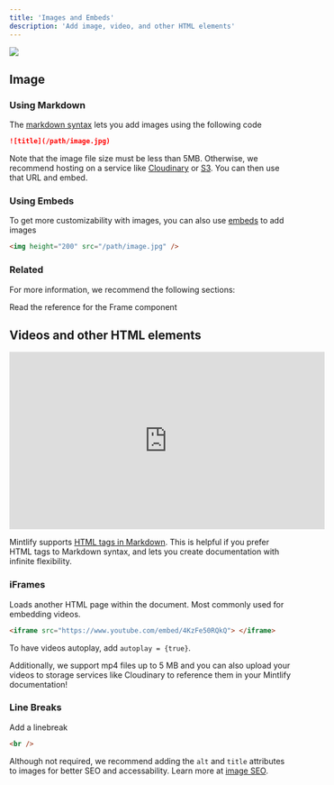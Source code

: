 ```yaml
---
title: 'Images and Embeds'
description: 'Add image, video, and other HTML elements'
---
```


<img
  className="rounded-md"
  src="https://mintlify-assets.b-cdn.net/bigbend.jpg"
/>

## Image

### Using Markdown

The [markdown syntax](https://www.markdownguide.org/basic-syntax/#images) lets you add images using the following code

```md
![title](/path/image.jpg)
```

Note that the image file size must be less than 5MB. Otherwise, we recommend hosting on a service like [Cloudinary](https://cloudinary.com/) or [S3](https://aws.amazon.com/s3/). You can then use that URL and embed. 

### Using Embeds

To get more customizability with images, you can also use [embeds](/writing-content/embed) to add images

```html
<img height="200" src="/path/image.jpg" />
```

### Related

For more information, we recommend the following sections:

<Card title="Frame Component Reference" icon="frame" href="/components/frame">
  Read the reference for the Frame component
</Card>

## Videos and other HTML elements

<iframe
  width="560"
  height="315"
  src="https://www.youtube.com/embed/4KzFe50RQkQ"
  title="YouTube video player"
  frameborder="0"
  allow="accelerometer; autoplay; clipboard-write; encrypted-media; gyroscope; picture-in-picture"
  allowfullscreen
></iframe>

<br />

<Tip>

Mintlify supports [HTML tags in Markdown](https://www.markdownguide.org/basic-syntax/#html). This is helpful if you prefer HTML tags to Markdown syntax, and lets you create documentation with infinite flexibility.

</Tip>


### iFrames

Loads another HTML page within the document. Most commonly used for embedding videos.

```html
<iframe src="https://www.youtube.com/embed/4KzFe50RQkQ"> </iframe>
```

To have videos autoplay, add `autoplay = {true}`. 

<Tip> Additionally, we support mp4 files up to 5 MB and you can also upload your videos to storage services like Cloudinary to reference them in your Mintlify documentation! </Tip>

### Line Breaks

Add a linebreak

```html
<br />
```

<Tip>

Although not required, we recommend adding the `alt` and `title` attributes to images for better SEO and accessability. Learn more at [image SEO](https://yoast.com/image-seo-alt-tag-and-title-tag-optimization/).

</Tip>
